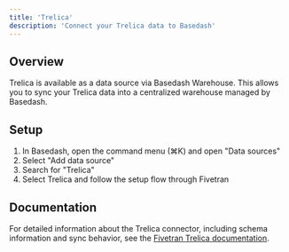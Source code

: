 ```yaml
---
title: 'Trelica'
description: 'Connect your Trelica data to Basedash'
---
```


## Overview

Trelica is available as a data source via Basedash Warehouse. This allows you to sync your Trelica data into a centralized warehouse managed by Basedash.

## Setup

1. In Basedash, open the command menu (⌘K) and open "Data sources"
2. Select "Add data source"
3. Search for "Trelica"
4. Select Trelica and follow the setup flow through Fivetran

## Documentation

For detailed information about the Trelica connector, including schema information and sync behavior, see the [Fivetran Trelica documentation](https://fivetran.com/docs/connectors/applications/trelica).
